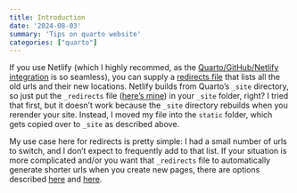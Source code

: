 ```yaml
---
title: Introduction 
date: '2024-08-03'
summary: 'Tips on quarto website'
categories: ["quarto"]
---
```


If you use Netlify (which I highly recommed, as the [Quarto/GitHub/Netlify integration](https://quarto.org/docs/publishing/netlify.html) is so seamless), you can supply a [redirects file](https://docs.netlify.com/routing/redirects/) that lists all the old urls and their new locations. Netlify builds from Quarto's `_site` directory, so just put the `_redirects` file ([here's mine](https://github.com/meghall06/personal-website/blob/master/static/_redirects)) in your `_site` folder, right? I tried that first, but it doesn't work because the `_site` directory rebuilds when you rerender your site. Instead, I moved my file into the `static` folder, which gets copied over to `_site` as described above.

My use case here for redirects is pretty simple: I had a small number of urls to switch, and I don't expect to frequently add to that list. If your situation is more complicated and/or you want that `_redirects` file to automatically generate shorter urls when you create new pages, there are options described [here](https://blog.djnavarro.net/posts/2022-04-20_porting-to-quarto/#netlify-redirects) and [here](https://silviacanelon.com/blog/2023-09-29-hello-quarto/#setting-up-redirects).

